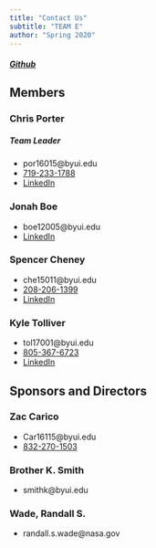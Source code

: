 ```yaml
---
title: "Contact Us"
subtitle: "TEAM E"
author: "Spring 2020"
---
```


##### [Github](https://github.com/ECEN499-NASA)

## Members

### Chris Porter 

##### Team Leader

* por16015@byui.edu
* [719-233-1788](tel: 7192331788)
* [LinkedIn](https://www.linkedin.com/in/christopher-porter-9a4b0b125/)

### Jonah Boe 

* boe12005@byui.edu
* [LinkedIn](https://www.linkedin.com/in/jonahboe/)

### Spencer Cheney 

* che15011@byui.edu
* [208-206-1399](tel: 2082061399)
* [LinkedIn](https://www.linkedin.com/in/spencer-cheney-b86381141/)

### Kyle Tolliver 

* tol17001@byui.edu
* [805-367-6723](tel: 8053676723)
* [LinkedIn](www.linkedin.com/in/kctolli)

## Sponsors and Directors

### Zac Carico

* Car16115@byui.edu
* [832-270-1503](tel: 8322701503)

### Brother K. Smith

* smithk@byui.edu

### Wade, Randall S.

* randall.s.wade@nasa.gov
